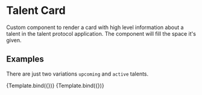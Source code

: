 

<Meta title="Components/TalentCard" component={TalentCard} />

# Talent Card

Custom component to render a card with high level information about a talent in the talent protocol application. The component will fill the space it's given.

## Examples

There are just two variations `upcoming` and `active` talents.


<Canvas isColumn>
  <Story name="upcoming"
    args={{
      href: "https://talentprotocol.com",
      talent: {
        id: 1,
        username: "John Doe",
        status: "Upcoming",
        description: "Lorem ipsum dolor sit amet, consectetur adipiscing elit. Duis risus id turpis orci, mattis ultrices fermentum, platea. Consectetur lorem eget dui.",
        sponsor_count: 10,
        coin: {
          display_price: "$1.25",
          display_market_cap: "$4,003,002",
          display_ticker: "$MOON"
        },
        tags: ["Space", "Enterpreneur"]
      }
    }}>
    {Template.bind({})}
  </Story>
  <Story name="active"
    args={{
      href: "https://talentprotocol.com",
      talent: {
        id: 2,
        username: "John Doe",
        status: "Active",
        description: "Lorem ipsum dolor sit amet, consectetur adipiscing elit. Duis risus id turpis orci, mattis ultrices fermentum, platea. Consectetur lorem eget dui.",
        sponsor_count: 10,
        coin: {
          display_price: "$1.25",
          display_market_cap: "$4,003,002",
          display_ticker: "$MOON"
        },
        tags: []
      }
    }}>
    {Template.bind({})}
  </Story>
</Canvas>
